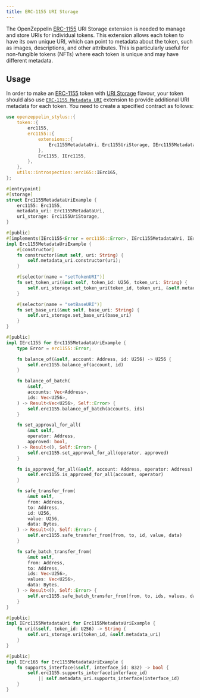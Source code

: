 ```yaml
---
title: ERC-1155 URI Storage
---
```


The OpenZeppelin [ERC-1155](erc1155) URI Storage extension is needed to manage and store URIs for individual tokens. This extension allows each token to have its own unique URI,
which can point to metadata about the token, such as images, descriptions, and other attributes.
This is particularly useful for non-fungible tokens (NFTs) where each token is unique and may have different metadata.

## Usage

In order to make an [ERC-1155](erc1155) token with [URI Storage](https://docs.rs/openzeppelin-stylus/0.3.0/openzeppelin_stylus/token/erc1155/extensions/uri_storage/index.html) flavour,
your token should also use [`ERC-1155 Metadata URI`](https://docs.rs/openzeppelin-stylus/0.3.0/openzeppelin_stylus/token/erc1155/extensions/metadata_uri/index.html) extension to provide additional URI metadata for each token.
You need to create a specified contract as follows:

```rust
use openzeppelin_stylus::{
    token::{
        erc1155,
        erc1155::{
            extensions::{
                Erc1155MetadataUri, Erc1155UriStorage, IErc1155MetadataUri,
            },
            Erc1155, IErc1155,
        },
    },
    utils::introspection::erc165::IErc165,
};

#[entrypoint]
#[storage]
struct Erc1155MetadataUriExample {
    erc1155: Erc1155,
    metadata_uri: Erc1155MetadataUri,
    uri_storage: Erc1155UriStorage,
}

#[public]
#[implements(IErc1155<Error = erc1155::Error>, IErc1155MetadataUri, IErc165)]
impl Erc1155MetadataUriExample {
    #[constructor]
    fn constructor(&mut self, uri: String) {
        self.metadata_uri.constructor(uri);
    }

    #[selector(name = "setTokenURI")]
    fn set_token_uri(&mut self, token_id: U256, token_uri: String) {
        self.uri_storage.set_token_uri(token_id, token_uri, &self.metadata_uri)
    }

    #[selector(name = "setBaseURI")]
    fn set_base_uri(&mut self, base_uri: String) {
        self.uri_storage.set_base_uri(base_uri)
    }
}

#[public]
impl IErc1155 for Erc1155MetadataUriExample {
    type Error = erc1155::Error;

    fn balance_of(&self, account: Address, id: U256) -> U256 {
        self.erc1155.balance_of(account, id)
    }

    fn balance_of_batch(
        &self,
        accounts: Vec<Address>,
        ids: Vec<U256>,
    ) -> Result<Vec<U256>, Self::Error> {
        self.erc1155.balance_of_batch(accounts, ids)
    }

    fn set_approval_for_all(
        &mut self,
        operator: Address,
        approved: bool,
    ) -> Result<(), Self::Error> {
        self.erc1155.set_approval_for_all(operator, approved)
    }

    fn is_approved_for_all(&self, account: Address, operator: Address) -> bool {
        self.erc1155.is_approved_for_all(account, operator)
    }

    fn safe_transfer_from(
        &mut self,
        from: Address,
        to: Address,
        id: U256,
        value: U256,
        data: Bytes,
    ) -> Result<(), Self::Error> {
        self.erc1155.safe_transfer_from(from, to, id, value, data)
    }

    fn safe_batch_transfer_from(
        &mut self,
        from: Address,
        to: Address,
        ids: Vec<U256>,
        values: Vec<U256>,
        data: Bytes,
    ) -> Result<(), Self::Error> {
        self.erc1155.safe_batch_transfer_from(from, to, ids, values, data)
    }
}

#[public]
impl IErc1155MetadataUri for Erc1155MetadataUriExample {
    fn uri(&self, token_id: U256) -> String {
        self.uri_storage.uri(token_id, &self.metadata_uri)
    }
}

#[public]
impl IErc165 for Erc1155MetadataUriExample {
    fn supports_interface(&self, interface_id: B32) -> bool {
        self.erc1155.supports_interface(interface_id)
            || self.metadata_uri.supports_interface(interface_id)
    }
}
```
